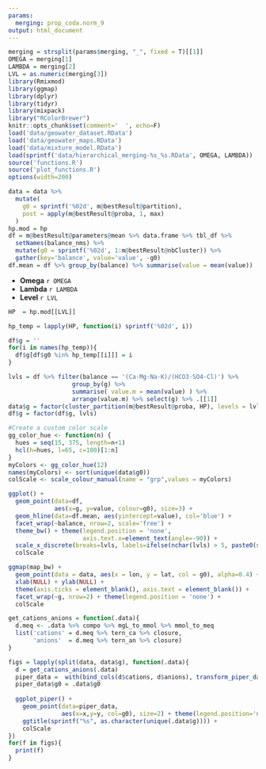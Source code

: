```yaml
---
params:
  merging: prop_coda.norm_9
output: html_document
---
```


```r
merging = strsplit(params$merging, "_", fixed = T)[[1]]
OMEGA = merging[1]
LAMBDA = merging[2]
LVL = as.numeric(merging[3])
library(Rmixmod)
library(ggmap)
library(dplyr)
library(tidyr)
library(mixpack)
library("RColorBrewer") 
knitr::opts_chunk$set(comment='  ', echo=F)
load('data/geowater_dataset.RData')
load('data/geowater_maps.RData')
load('data/mixture_model.RData')
load(sprintf('data/hierarchical_merging-%s_%s.RData', OMEGA, LAMBDA))
source('functions.R')
source('plot_functions.R')
options(width=200)
```

```r
data = data %>%
  mutate(
    g0 = sprintf('%02d', m@bestResult@partition),
    post = apply(m@bestResult@proba, 1, max)
  )
hp.mod = hp
df = m@bestResult@parameters@mean %>% data.frame %>% tbl_df %>% 
  setNames(balance_nms) %>%
  mutate(g0 = sprintf('%02d', 1:m@bestResult@nbCluster)) %>% 
  gather(key='balance', value='value', -g0)
df.mean = df %>% group_by(balance) %>% summarise(value = mean(value))
```

* __Omega__ `r OMEGA`
* __Lambda__ `r LAMBDA`
* __Level__ `r LVL`

```r
HP  = hp.mod[[LVL]]
```

```r
hp_temp = lapply(HP, function(i) sprintf('%02d', i))

df$g = ''
for(i in names(hp_temp)){
  df$g[df$g0 %in% hp_temp[[i]]] = i
}

lvls = df %>% filter(balance == '(Ca·Mg·Na·K)/(HCO3·SO4·Cl)') %>% 
                  group_by(g) %>% 
                  summarise( value.m = mean(value) ) %>% 
                  arrange(value.m) %>% select(g) %>% .[[1]]
data$g = factor(cluster_partition(m@bestResult@proba, HP), levels = lvls)
df$g = factor(df$g, lvls)
```


```r
#Create a custom color scale
gg_color_hue <- function(n) {
  hues = seq(15, 375, length=n+1)
  hcl(h=hues, l=65, c=100)[1:n]
}
myColors <- gg_color_hue(12)
names(myColors) <- sort(unique(data$g0))
colScale <- scale_colour_manual(name = "grp",values = myColors)

ggplot() + 
  geom_point(data=df, 
             aes(x=g, y=value, colour=g0), size=3) +
  geom_hline(data=df.mean, aes(yintercept=value), col='blue') + 
  facet_wrap(~balance, nrow=2, scale='free') + 
  theme_bw() + theme(legend.position = 'none', 
                     axis.text.x=element_text(angle=-90)) + 
  scale_x_discrete(breaks=lvls, labels=ifelse(nchar(lvls) > 5, paste0(substr(lvls, 1, 4), '...'), lvls)) +
  colScale
```

```r
ggmap(map_bw) + 
  geom_point(data = data, aes(x = lon, y = lat, col = g0), alpha=0.4) +
  xlab(NULL) + ylab(NULL) +
  theme(axis.ticks = element_blank(), axis.text = element_blank()) + 
  facet_wrap(~g, nrow=2) + theme(legend.position = 'none') +
  colScale
```


```r
get_cations_anions = function(.data){
  d.meq <- .data %>% compo %>% mgL_to_mmol %>% mmol_to_meq
  list('cations' = d.meq %>% tern_ca %>% closure,
       'anions'  = d.meq %>% tern_an %>% closure)
}

figs = lapply(split(data, data$g), function(.data){
  d = get_cations_anions(.data)
  piper_data =  with(bind_cols(d$cations, d$anions), transform_piper_data(Mg=Mg, Ca=Ca, Cl=Cl, SO4=SO4)) %>% tbl_df
  piper_data$g0 = .data$g0
  
  ggplot_piper() + 
    geom_point(data=piper_data, 
               aes(x=x,y=y, col=g0), size=2) + theme(legend.position='none') +
    ggtitle(sprintf("%s", as.character(unique(.data$g)))) + 
    colScale
})
for(f in figs){
  print(f)
}
```